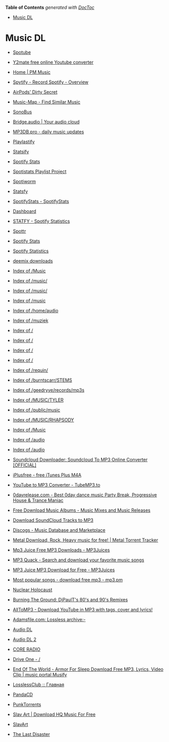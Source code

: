 <!-- START doctoc generated TOC please keep comment here to allow auto update -->
<!-- DON'T EDIT THIS SECTION, INSTEAD RE-RUN doctoc TO UPDATE -->
**Table of Contents**  *generated with [DocToc](https://github.com/thlorenz/doctoc)*

- [Music DL](#music-dl)

<!-- END doctoc generated TOC please keep comment here to allow auto update -->

# Music DL

- [Spotube](https://spotube.netlify.app/)

- [Y2mate free online Youtube converter](https://y2mate.pw/en16/)

- [Home | PM Music](https://pmmusic.pro/)

- [Spytify - Record Spotify - Overview](https://jwallet.github.io/spy-spotify/overview.html)

- [AirPods' Dirty Secret](https://kenp.io/airpods-dirty-secret/)

- [Music-Map - Find Similar Music](https://www.music-map.com/)

- [SonoBus](https://sonobus.net/)

- [Bridge.audio | Your audio cloud](https://www.bridge.audio/)

- [MP3DB.pro - daily music updates](https://mp3db.pro/)

- [Playlastify](https://playlastify.herokuapp.com/)

- [Statsify](http://statsify.eu-central-1.elasticbeanstalk.com/index)

- [Spotify Stats](https://stats-spotify.herokuapp.com/#access_token=BQD65R6N8inOwVCHBgznl8ZupMB7P6npFFv_9Wf9ivZRSD2isj9a5u_Yba3ilksTs08WFFE9Tj3-d72v9S_C0mJ5BsHkFXAc0o3mQ10Qt6pSb3-N_FmYXg6UEYcqtaRQbs3F_dq0UBSUMeOfA8bhBok9Rg5aJlGUa_QTWjd69xqCH3k-LgZ0mEUr77oyhEtcGh5kwnTeDU6c2D5bBjGIy7BNK-w2Q58pAnZpnQ&refresh_token=AQDdUltQyIBJHgq0dSVfR4K_2O1WUYk1AlK-tHnpKDimarMufy-E1GgPs5h9uVElDL9O29dgaCbBJW8u5oUscJWorC-KSmHjl-RE93O4kmG7wr3MIEfwoW9eyafViIhp8uI)

- [Spotistats Playlist Project](http://54.219.237.101/)

- [Spotiworm](https://measurify.space/)

- [Statsfy](https://statsfy.vercel.app/)

- [SpotifyStats - SpotifyStats](https://spotifystats.maxr1998.de/import)

- [Dashboard](https://myspotify.pw/dashboard/)

- [STATFY - Spotify Statistics](https://statfy.xyz/overview)

- [Spottr](https://spottr.vercel.app/music/dashboard)

- [Spotify Stats](https://statsspotify.herokuapp.com/)

- [Spotify Statistics](https://spotify-stats.vercel.app/)

- [deemix downloads](https://download.deemix.workers.dev/server/)

- [Index of /Music](http://82.64.172.247/Music/)

- [Index of /music/](http://103.212.226.231/music/)

- [Index of /music/](http://49.51.138.143/music/)

- [Index of /music](http://www.dixiedrifter.com/music/)

- [Index of /home/audio](http://brandonblattner.com/home/audio/)

- [Index of /muziek](http://chaosje.nl/muziek/)

- [Index of /](http://media.kingarthur.com/)

- [Index of /](https://185.49.84.247/)

- [Index of /](http://193.55.211.25/)

- [Index of /](http://163.172.211.38/)

- [Index of /requin/](http://requinsynergy.com/requin/)

- [Index of /burntscarr/STEMS](http://www.burntscarr.com/burntscarr/STEMS)

- [Index of /geedryve/records/mp3s](https://jacobsm.com/geedryve/records/mp3s)

- [Index of /MUSIC/TYLER](http://65.186.78.52/MUSIC/TYLER)

- [Index of /public/music](http://miya.nipah.moe:81/public/music)

- [Index of /MUSIC/RHAPSODY](http://65.186.78.52/MUSIC/RHAPSODY)

- [Index of /Music](https://slspencer.com/Music)

- [Index of /audio](https://parakaproductions.com/audio)

- [Index of /audio](https://www.prometheus-music.com/audio)

- [Soundcloud Downloader: Soundcloud To MP3 Online Converter [OFFICIAL]](https://www.klickaud.co/)

- [iPlusfree - free iTunes Plus M4A](http://www7.iplusfree.org/)

- [YouTube to MP3 Converter - TubeMP3.to](https://tubemp3.to/)

- [0dayrelease.com - Best 0day dance music Party Break, Progressive House & Trance Maniac](https://0dayrelease.com/)

- [Free Download Music Albums - Music Mixes and Music Releases](https://bestdjmix.com/)

- [Download SoundCloud Tracks to MP3](https://downloadsound.cloud/)

- [Discogs - Music Database and Marketplace](https://www.discogs.com/)

- [Metal Download, Rock, Heavy music for free! | Metal Torrent Tracker](https://en.metal-tracker.com/)

- [Mp3 Juice Free MP3 Downloads - MP3Juices](https://www.mp3juices.cc/juice13/)

- [MP3 Quack - Search and download your favorite music songs](https://mp3quack.app/)

- [MP3 Juice MP3 Download for Free - MP3Juices](https://www.mp3juice.zone/)

- [Most popular songs - download free mp3 - mp3.pm](https://mp3.pm/)

- [Nuclear Holocaust](https://nuclear-holocaust.blogspot.com/)

- [Burning The Ground: DjPaulT's 80's and 90's Remixes](https://burningtheground.net/)

- [AllToMP3 - Download YouTube in MP3 with tags, cover and lyrics!](https://alltomp3.org/)

- [Adamsfile.com: Lossless archive:-](https://adamsfile.com/)

- [Audio DL](https://cse.google.com/cse?cx=006516753008110874046%3Aibmyuhh72io#gsc.tab=0)

- [Audio DL 2](https://cse.google.com/cse?cx=006516753008110874046%3Aohobg3wvr_w#gsc.tab=0)

- [CORE RADIO](https://coreradio.online/)

- [Drive One - /](https://s3.gamesdrive.net/0:)

- [End Of The World - Armor For Sleep Download Free MP3, Lyrics, Video Clip | music portal Musify](https://musify.club/track/armor-for-sleep-end-of-the-world-58094)

- [LosslessClub :: Главная](https://losslessclub.com/)

- [PandaCD](https://pandacd.io/)

- [PunkTorrents](https://www.punktorrents.com/)

- [Slav Art | Download HQ Music For Free](https://slavart.gamesdrive.net/albums)

- [SlavArt](https://s3.gamesdrive.net/)

- [The Last Disaster](https://thelastdisaster.vip/)